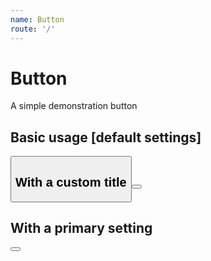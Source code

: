 ```yaml
---
name: Button
route: '/'
---
```



# Button

A simple demonstration button

<Props of={Button}></Props>

## Basic usage [default settings]

<Playground>
  <Button />
</Playground>

## With a custom title

<Playground>
  <Button title={'My custom title'}></Button>
</Playground>

## With a primary setting

<Playground>
  <Button primary={true} title={'I am pink now'}></Button>
</Playground>
